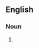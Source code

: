 {{also|atmosphères}}

==English==

===Noun===
{{head|en|noun form}}

# {{plural of|atmosphere|lang=en}}
